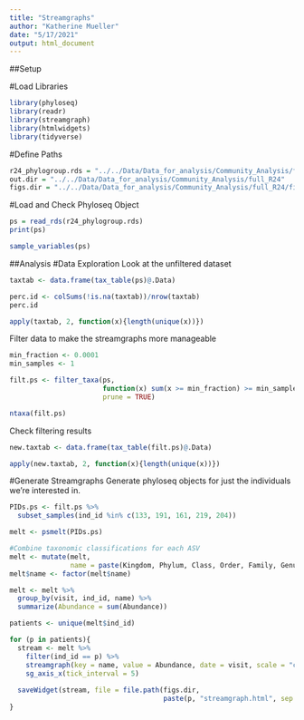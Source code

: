 ```yaml
---
title: "Streamgraphs"
author: "Katherine Mueller"
date: "5/17/2021"
output: html_document
---
```

##Setup

#Load Libraries
```r
library(phyloseq)
library(readr)
library(streamgraph)
library(htmlwidgets)
library(tidyverse)
```

#Define Paths
```r
r24_phylogroup.rds = "../../Data/Data_for_analysis/Community_Analysis/full_R24/r24_phylogroups.rds"
out.dir = "../../Data/Data_for_analysis/Community_Analysis/full_R24"
figs.dir = "../../Data/Data_for_analysis/Community_Analysis/full_R24/figures"
```

#Load and Check Phyloseq Object
```r
ps = read_rds(r24_phylogroup.rds)
print(ps)
```

```r
sample_variables(ps)
```

##Analysis
#Data Exploration
Look at the unfiltered dataset
```r
taxtab <- data.frame(tax_table(ps)@.Data)

perc.id <- colSums(!is.na(taxtab))/nrow(taxtab)
perc.id
```

```r
apply(taxtab, 2, function(x){length(unique(x))})
```

Filter data to make the streamgraphs more manageable
```r
min_fraction <- 0.0001
min_samples <- 1

filt.ps <- filter_taxa(ps, 
                       function(x) sum(x >= min_fraction) >= min_samples,
                       prune = TRUE)

ntaxa(filt.ps)
```
Check filtering results
```r
new.taxtab <- data.frame(tax_table(filt.ps)@.Data)

apply(new.taxtab, 2, function(x){length(unique(x))})
```

#Generate Streamgraphs
Generate phyloseq objects for just the individuals we're interested in.
```r
PIDs.ps <- filt.ps %>%
  subset_samples(ind_id %in% c(133, 191, 161, 219, 204))
```

```r
melt <- psmelt(PIDs.ps)

#Combine taxonomic classifications for each ASV
melt <- mutate(melt,
               name = paste(Kingdom, Phylum, Class, Order, Family, Genus, sep = ";"))
melt$name <- factor(melt$name)
```

```r
melt <- melt %>%
  group_by(visit, ind_id, name) %>%
  summarize(Abundance = sum(Abundance))
```


```r
patients <- unique(melt$ind_id)

for (p in patients){
  stream <- melt %>%
    filter(ind_id == p) %>%
    streamgraph(key = name, value = Abundance, date = visit, scale = "continuous") %>%
    sg_axis_x(tick_interval = 5)
  
  saveWidget(stream, file = file.path(figs.dir,
                                      paste(p, "streamgraph.html", sep = "_")))
}
```
